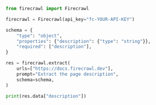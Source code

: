 ```python Python
from firecrawl import Firecrawl

firecrawl = Firecrawl(api_key="fc-YOUR-API-KEY")

schema = {
    "type": "object",
    "properties": {"description": {"type": "string"}},
    "required": ["description"],
}

res = firecrawl.extract(
    urls=["https://docs.firecrawl.dev"],
    prompt="Extract the page description",
    schema=schema,
)

print(res.data["description"])
```


